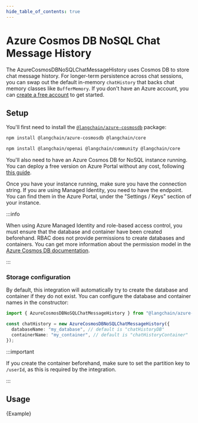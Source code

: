```yaml
---
hide_table_of_contents: true
---
```



# Azure Cosmos DB NoSQL Chat Message History

The AzureCosmosDBNoSQLChatMessageHistory uses Cosmos DB to store chat message history. For longer-term persistence across chat sessions, you can swap out the default in-memory `chatHistory` that backs chat memory classes like `BufferMemory`.
If you don't have an Azure account, you can [create a free account](https://azure.microsoft.com/free/) to get started.

## Setup

You'll first need to install the [`@langchain/azure-cosmosdb`](https://www.npmjs.com/package/@langchain/azure-cosmosdb) package:

```bash npm2yarn
npm install @langchain/azure-cosmosdb @langchain/core
```


<IntegrationInstallTooltip></IntegrationInstallTooltip>

```bash npm2yarn
npm install @langchain/openai @langchain/community @langchain/core
```

You'll also need to have an Azure Cosmos DB for NoSQL instance running. You can deploy a free version on Azure Portal without any cost, following [this guide](https://learn.microsoft.com/azure/cosmos-db/nosql/quickstart-portal).

Once you have your instance running, make sure you have the connection string. If you are using Managed Identity, you need to have the endpoint. You can find them in the Azure Portal, under the "Settings / Keys" section of your instance.

:::info

When using Azure Managed Identity and role-based access control, you must ensure that the database and container have been created beforehand. RBAC does not provide permissions to create databases and containers. You can get more information about the permission model in the [Azure Cosmos DB documentation](https://learn.microsoft.com/azure/cosmos-db/how-to-setup-rbac#permission-model).

:::

### Storage configuration

By default, this integration will automatically try to create the database and container if they do not exist. You can configure the database and container names in the constructor:

```typescript
import { AzureCosmosDBNoSQLChatMessageHistory } from "@langchain/azure-cosmosdb";

const chatHistory = new AzureCosmosDBNoSQLChatMessageHistory({
  databaseName: "my_database", // default is "chatHistoryDB"
  containerName: "my_container", // default is "chatHistoryContainer"
});
```

:::important

If you create the container beforehand, make sure to set the partition key to `/userId`, as this is required by the integration.

:::

## Usage


<CodeBlock language="typescript">{Example}</CodeBlock>

